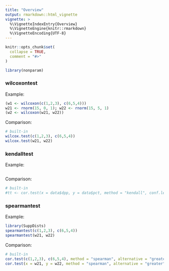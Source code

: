 ```yaml
---
title: "Overview"
output: rmarkdown::html_vignette
vignette: >
  %\VignetteIndexEntry{Overview}
  %\VignetteEngine{knitr::rmarkdown}
  %\VignetteEncoding{UTF-8}
---
```


```r
knitr::opts_chunk$set(
  collapse = TRUE,
  comment = "#>"
)
```


```r
library(nonparam)
```



### wilcoxontest
Example:
```r
(w1 <- wilcoxon(c(1,2,3), c(6,5,4)))
w21 <- rnorm(15, 0, 1); w22 <- rnorm(15, 5, 1)
(w2 <- wilcoxon(w21, w22))
```



Comparison:
```r
# built-in
wilcox.test(c(1,2,3), c(6,5,4))
wilcox.test(w21, w22)
```



### kendalltest
Example:
```r

```



Comparison:
```r
# built-in
#tt <- cor.test(x = data$dpp, y = data$pct, method = "kendall", conf.level = 0.95, alternative = "greater")
```


### spearmantest
Example:
```r
library(SuppDists)
spearmantest(c(1,2,3), c(6,5,4))
spearmantest(w21, w22)
```



Comparison:
```r
# built-in
cor.test(c(1,2,3), c(6,5,4), method = "spearman", alternative = "greater")
cor.test(x = w21, y = w22, method = "spearman", alternative = "greater")
```








